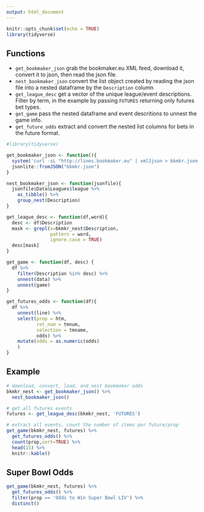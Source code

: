 ```yaml
---
output: html_document
---
```


```r
knitr::opts_chunk$set(echo = TRUE)
library(tidyverse)
```

## Functions

- `get_bookmaker_json` grab the bookmaker.eu XML feed, download it, convert it to json, then read the json file.
- `nest_bookmaker_json` convert the list object created by reading the json file into a nested dataframe by the `Description` column
- `get_league_desc` get a vector of the unique league/event descriptions. Filter by term, in the example by passing `FUTURES` returning only futures bet types.
- `get_game` pass the nested dataframe and event descritions to unnest the game info.
- `get_future_odds` extract and convert the nested list columns for bets in the future format.


```r
#library(tidyverse)

get_bookmaker_json <- function(){
  system('curl -sL "http://lines.bookmaker.eu" | xml2json > bkmkr.json')
  jsonlite::fromJSON("bkmkr.json")
}

nest_bookmaker_json <- function(jsonfile){
  jsonfile$Data$Leagues$league %>% 
    as_tibble() %>% 
    group_nest(Description)
}

get_league_desc <- function(df,word){
  desc <- df$Description
  mask <- grepl(x=bkmkr_nest$Description, 
                pattern = word, 
                ignore.case = TRUE)
  desc[mask]
}

get_game <- function(df, desc) {
  df %>%
    filter(Description %in% desc) %>%
    unnest(data) %>%
    unnest(game)
}

get_futures_odds <- function(df){
  df %>% 
    unnest(line) %>% 
    select(prop = htm,
           rot_num = tmnum,
           selection = tmname,
           odds) %>%
    mutate(odds = as.numeric(odds)
    ) 
}
```

## Example

```r
# download, convert, load, and nest bookmaker odds
bkmkr_nest <- get_bookmaker_json() %>%
  nest_bookmaker_json()

# get all futures events
futures <- get_league_desc(bkmkr_nest, 'FUTURES')

# extract all events, count the number of items per future/prop
get_game(bkmkr_nest, futures) %>% 
  get_futures_odds() %>% 
  count(prop,sort=TRUE) %>% 
  head(15) %>% 
  knitr::kable()

```

## Super Bowl Odds

```r
get_game(bkmkr_nest, futures) %>% 
  get_futures_odds() %>% 
  filter(prop == 'Odds to Win Super Bowl LIV') %>% 
  distinct()
```


